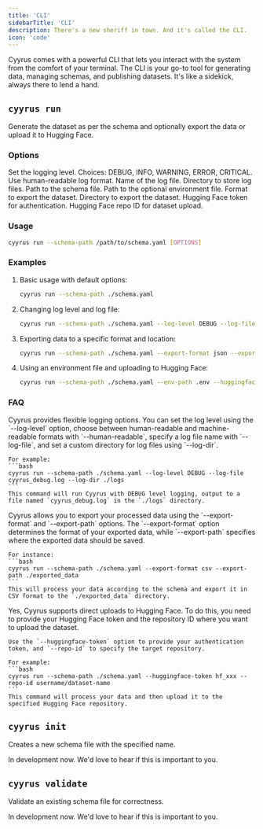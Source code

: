 ```yaml
---
title: 'CLI'
sidebarTitle: 'CLI'
description: There's a new sheriff in town. And it's called the CLI.
icon: 'code'
---
```


Cyyrus comes with a powerful CLI that lets you interact with the system from the comfort of your terminal. The CLI is your go-to tool for generating data, managing schemas, and publishing datasets. It's like a sidekick, always there to lend a hand.

## `cyyrus run`

Generate the dataset as per the schema and optionally export the data or upload it to Hugging Face.

### Options

<ResponseField name="--log-level" type="string" default="INFO">
  Set the logging level. Choices: DEBUG, INFO, WARNING, ERROR, CRITICAL.
</ResponseField>

<ResponseField name="--human-readable" type="boolean" default="True">
  Use human-readable log format.
</ResponseField>

<ResponseField name="--log-file" type="string" default="cyyrus.log">
  Name of the log file.
</ResponseField>

<ResponseField name="--log-dir" type="string">
  Directory to store log files.
</ResponseField>

<ResponseField name="--schema-path" type="string" required>
  Path to the schema file.
</ResponseField>

<ResponseField name="--env-path" type="string">
  Path to the optional environment file.
</ResponseField>

<ResponseField name="--export-format" type="string">
  Format to export the dataset.
</ResponseField>

<ResponseField name="--export-path" type="string">
  Directory to export the dataset.
</ResponseField>

<ResponseField name="--huggingface-token" type="string">
  Hugging Face token for authentication.
</ResponseField>

<ResponseField name="--repo-id" type="string">
  Hugging Face repo ID for dataset upload.
</ResponseField>

### Usage

```bash
cyyrus run --schema-path /path/to/schema.yaml [OPTIONS]
```

### Examples

1. Basic usage with default options:
   ```bash
   cyyrus run --schema-path ./schema.yaml
   ```

2. Changing log level and log file:
   ```bash
   cyyrus run --schema-path ./schema.yaml --log-level DEBUG --log-file debug.log
   ```

3. Exporting data to a specific format and location:
   ```bash
   cyyrus run --schema-path ./schema.yaml --export-format json --export-path ./output
   ```

4. Using an environment file and uploading to Hugging Face:
   ```bash
   cyyrus run --schema-path ./schema.yaml --env-path .env --huggingface-token YOUR_TOKEN --repo-id your-username/your-dataset
   ```

### FAQ

<AccordionGroup>
  <Accordion title="How do I set up logging for Cyyrus?">
    Cyyrus provides flexible logging options. You can set the log level using the `--log-level` option, choose between human-readable and machine-readable formats with `--human-readable`, specify a log file name with `--log-file`, and set a custom directory for log files using `--log-dir`.

    For example:
    ```bash
    cyyrus run --schema-path ./schema.yaml --log-level DEBUG --log-file cyyrus_debug.log --log-dir ./logs
    ```
    This command will run Cyyrus with DEBUG level logging, output to a file named `cyyrus_debug.log` in the `./logs` directory.
  </Accordion>

  <Accordion title="How can I export my processed data?">
    Cyyrus allows you to export your processed data using the `--export-format` and `--export-path` options. The `--export-format` option determines the format of your exported data, while `--export-path` specifies where the exported data should be saved.

    For instance:
    ```bash
    cyyrus run --schema-path ./schema.yaml --export-format csv --export-path ./exported_data
    ```
    This will process your data according to the schema and export it in CSV format to the `./exported_data` directory.
  </Accordion>

  <Accordion title="Can I upload my dataset directly to Hugging Face?">
    Yes, Cyyrus supports direct uploads to Hugging Face. To do this, you need to provide your Hugging Face token and the repository ID where you want to upload the dataset.

    Use the `--huggingface-token` option to provide your authentication token, and `--repo-id` to specify the target repository.

    For example:
    ```bash
    cyyrus run --schema-path ./schema.yaml --huggingface-token hf_xxx --repo-id username/dataset-name
    ```
    This command will process your data and then upload it to the specified Hugging Face repository.
  </Accordion>
</AccordionGroup>

## `cyyrus init`

Creates a new schema file with the specified name.

<Note>In development now. We'd love to hear if this is important to you.</Note>

## `cyyrus validate`

Validate an existing schema file for correctness.

<Note>In development now. We'd love to hear if this is important to you.</Note>